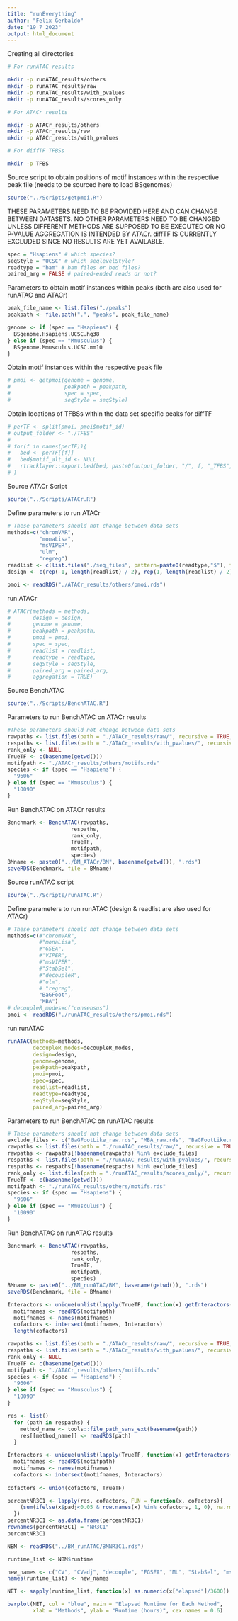 ```yaml
---
title: "runEverything"
author: "Felix Gerbaldo"
date: "19 7 2023"
output: html_document
---
```

Creating all directories


```bash

# For runATAC results

mkdir -p runATAC_results/others
mkdir -p runATAC_results/raw
mkdir -p runATAC_results/with_pvalues
mkdir -p runATAC_results/scores_only

# For ATACr results

mkdir -p ATACr_results/others
mkdir -p ATACr_results/raw
mkdir -p ATACr_results/with_pvalues

# For diffTF TFBSs

mkdir -p TFBS
```

Source script to obtain positions of motif instances within the respective peak file (needs to be sourced here to load BSgenomes)

```r
source("../Scripts/getpmoi.R")
```

THESE PARAMETERS NEED TO BE PROVIDED HERE AND CAN CHANGE BETWEEN DATASETS.
NO OTHER PARAMETERS NEED TO BE CHANGED UNLESS DIFFERENT METHODS ARE SUPPOSED TO BE EXECUTED OR NO P-VALUE AGGREGATION IS INTENDED BY ATACr.
diffTF IS CURRENTLY EXCLUDED SINCE NO RESULTS ARE YET AVAILABLE.

```r
spec = "Hsapiens" # which species?
seqStyle = "UCSC" # which seqlevelStyle?
readtype = "bam" # bam files or bed files?
paired_arg = FALSE # paired-ended reads or not?
```

Parameters to obtain motif instances within peaks (both are also used for runATAC and ATACr)

```r
peak_file_name <- list.files("./peaks")
peakpath <- file.path(".", "peaks", peak_file_name)

genome <- if (spec == "Hsapiens") {
  BSgenome.Hsapiens.UCSC.hg38
} else if (spec == "Mmusculus") {
  BSgenome.Mmusculus.UCSC.mm10
}
```

Obtain motif instances within the respective peak file

```r
# pmoi <- getpmoi(genome = genome,
#                 peakpath = peakpath,
#                 spec = spec,
#                 seqStyle = seqStyle)
```

Obtain locations of TFBSs within the data set specific peaks for diffTF

```r
# perTF <- split(pmoi, pmoi$motif_id)
# output_folder <- "./TFBS"
# 
# for(f in names(perTF)){
#   bed <- perTF[[f]]
#   bed$motif_alt_id <- NULL
#   rtracklayer::export.bed(bed, paste0(output_folder, "/", f, "_TFBS", ".bed"))
# }
```

Source ATACr Script

```r
source("../Scripts/ATACr.R")
```

Define parameters to run ATACr

```r
# These parameters should not change between data sets
methods=c("chromVAR", 
          "monaLisa",
          "msVIPER", 
          "ulm",
          "regreg")
readlist <- c(list.files("./seq_files", pattern=paste0(readtype,"$"), full=TRUE))
design <- c(rep(-1, length(readlist) / 2), rep(1, length(readlist) / 2))

pmoi <- readRDS("./ATACr_results/others/pmoi.rds")
```

run ATACr

```r
# ATACr(methods = methods,
#       design = design,
#       genome = genome,
#       peakpath = peakpath,
#       pmoi = pmoi,
#       spec = spec,
#       readlist = readlist,
#       readtype = readtype,
#       seqStyle = seqStyle,
#       paired_arg = paired_arg,
#       aggregation = TRUE)
```

Source BenchATAC

```r
source("../Scripts/BenchATAC.R")
```

Parameters to run BenchATAC on ATACr results

```r
#These parameters should not change between data sets
rawpaths <- list.files(path = "./ATACr_results/raw/", recursive = TRUE, full.names = TRUE)
respaths <- list.files(path = "./ATACr_results/with_pvalues/", recursive = TRUE, full.names = TRUE)
rank_only <- NULL
TrueTF <- c(basename(getwd()))
motifpath <- "./ATACr_results/others/motifs.rds"
species <- if (spec == "Hsapiens") {
  "9606"
} else if (spec == "Mmusculus") {
  "10090"
}
```

Run BenchATAC on ATACr results

```r
Benchmark <- BenchATAC(rawpaths,
                    respaths,
                    rank_only,
                    TrueTF,
                    motifpath,
                    species)
BMname <- paste0("../BM_ATACr/BM", basename(getwd()), ".rds")
saveRDS(Benchmark, file = BMname)
```

Source runATAC script

```r
source("../Scripts/runATAC.R")
```

Define parameters to run runATAC (design & readlist are also used for ATACr)

```r
# These parameters should not change between data sets
methods=c(#"chromVAR", 
          #"monaLisa",
          #"GSEA",
          #"VIPER", 
          #"msVIPER",
          #"StabSel",
          #"decoupleR",  
          #"ulm",
          # "regreg",
          "BaGFoot",
          "MBA")
# decoupleR_modes=c("consensus")
pmoi <- readRDS("./runATAC_results/others/pmoi.rds")
```

run runATAC

```r
runATAC(methods=methods,
        decoupleR_modes=decoupleR_modes,
        design=design,
        genome=genome,
        peakpath=peakpath,
        pmoi=pmoi,
        spec=spec,
        readlist=readlist,
        readtype=readtype,
        seqStyle=seqStyle,
        paired_arg=paired_arg)
```

Parameters to run BenchATAC on runATAC results

```r
# These parameters should not change between data sets
exclude_files <- c("BaGFootLike_raw.rds", "MBA_raw.rds", "BaGFootLike.rds", "MBA.rds")
rawpaths <- list.files(path = "./runATAC_results/raw/", recursive = TRUE, full.names = TRUE)
rawpaths <- rawpaths[!basename(rawpaths) %in% exclude_files]
respaths <- list.files(path = "./runATAC_results/with_pvalues/", recursive = TRUE, full.names = TRUE)
respaths <- respaths[!basename(respaths) %in% exclude_files]
rank_only <- list.files(path = "./runATAC_results/scores_only/", recursive = TRUE, full.names = TRUE)
TrueTF <- c(basename(getwd()))
motifpath <- "./runATAC_results/others/motifs.rds"
species <- if (spec == "Hsapiens") {
  "9606"
} else if (spec == "Mmusculus") {
  "10090"
}
```

Run BenchATAC on runATAC results

```r
Benchmark <- BenchATAC(rawpaths, 
                    respaths, 
                    rank_only, 
                    TrueTF, 
                    motifpath, 
                    species)
BMname <- paste0("../BM_runATAC/BM", basename(getwd()), ".rds")
saveRDS(Benchmark, file = BMname)
```

```r
Interactors <- unique(unlist(lapply(TrueTF, function(x) getInteractors(x, species))))
  motifnames <- readRDS(motifpath)
  motifnames <- names(motifnames)
  cofactors <- intersect(motifnames, Interactors)
  length(cofactors)
```



```r
rawpaths <- list.files(path = "./ATACr_results/raw/", recursive = TRUE, full.names = TRUE)
respaths <- list.files(path = "./ATACr_results/with_pvalues/", recursive = TRUE, full.names = TRUE)
rank_only <- NULL
TrueTF <- c(basename(getwd()))
motifpath <- "./ATACr_results/others/motifs.rds"
species <- if (spec == "Hsapiens") {
  "9606"
} else if (spec == "Mmusculus") {
  "10090"
}

res <- list()
  for (path in respaths) {
    method_name <- tools::file_path_sans_ext(basename(path))
    res[[method_name]] <- readRDS(path)
  }

Interactors <- unique(unlist(lapply(TrueTF, function(x) getInteractors(x, species))))
  motifnames <- readRDS(motifpath)
  motifnames <- names(motifnames)
  cofactors <- intersect(motifnames, Interactors)
  
cofactors <- union(cofactors, TrueTF) 

percentNR3C1 <- lapply(res, cofactors, FUN = function(x, cofactors){
    (sum(ifelse(x$padj<0.05 & row.names(x) %in% cofactors, 1, 0), na.rm = TRUE)/length(cofactors))*100
  })
percentNR3C1 <- as.data.frame(percentNR3C1)
rownames(percentNR3C1) = "NR3C1"
percentNR3C1
```

```r
NBM <- readRDS("../BM_runATAC/BMNR3C1.rds")

runtime_list <- NBM$runtime

new_names <- c("CV", "CVadj", "decouple", "FGSEA", "ML", "StabSel", "msVIPER", "regreg", "ULM", "VIPER")
names(runtime_list) <- new_names

NET <- sapply(runtime_list, function(x) as.numeric(x["elapsed"]/3600))

barplot(NET, col = "blue", main = "Elapsed Runtime for Each Method",
        xlab = "Methods", ylab = "Runtime (hours)", cex.names = 0.6)
```